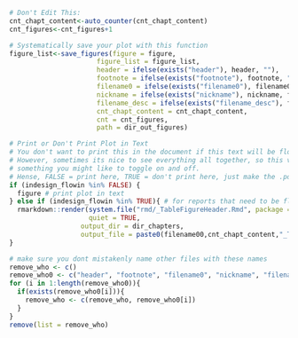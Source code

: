 

```r
# Don't Edit This:
cnt_chapt_content<-auto_counter(cnt_chapt_content)
cnt_figures<-cnt_figures+1

# Systematically save your plot with this function
figure_list<-save_figures(figure = figure, 
                      figure_list = figure_list, 
                      header = ifelse(exists("header"), header, ""),
                      footnote = ifelse(exists("footnote"), footnote, ""), 
                      filename0 = ifelse(exists("filename0"), filename0, nickname), 
                      nickname = ifelse(exists("nickname"), nickname, filename0),
                      filename_desc = ifelse(exists("filename_desc"), filename_desc, ""),
                      cnt_chapt_content = cnt_chapt_content, 
                      cnt = cnt_figures, 
                      path = dir_out_figures)

```


```r
# Print or Don't Print Plot in Text
# You don't want to print this in the document if this text will be flowed into InDesign. 
# However, sometimes its nice to see everything all together, so this variable is 
# something you might like to toggle on and off. 
# Hense, FALSE = print here, TRUE = don't print here, just make the .pdf (coded above)
if (indesign_flowin %in% FALSE) { 
  figure # print plot in text
} else if (indesign_flowin %in% TRUE){ # for reports that need to be flowed into InDesign 
  rmarkdown::render(system.file("rmd/_TableFigureHeader.Rmd", package = "NMFSReports"),#TableFigureHeader, 
                    quiet = TRUE,
                  output_dir = dir_chapters, 
                  output_file = paste0(filename00,cnt_chapt_content,"_Title.docx"))
}

# make sure you dont mistakenly name other files with these names
remove_who <- c()
remove_who0 <- c("header", "footnote", "filename0", "nickname", "filename_desc")
for (i in 1:length(remove_who0)){
  if(exists(remove_who0[i])){
    remove_who <- c(remove_who, remove_who0[i])
  }
}
remove(list = remove_who)

```

